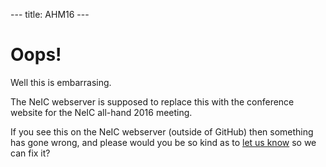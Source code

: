 ---
title: AHM16
---
= Oops! =

Well this is embarrasing. 

The NeIC webserver is supposed to replace this with the conference website 
for the NeIC all-hand 2016 meeting.

If you see this on the NeIC webserver (outside of GitHub) then something has gone wrong, 
and please would you be so kind as to [[mailto:joel@nsc.liu.se|let us know]] so we can fix it?
